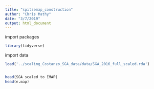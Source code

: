 ```yaml
---
title: "spitzemap_construction"
author: "Chris Mathy"
date: "3/7/2019"
output: html_document
---
```


import packages
```r
library(tidyverse)
```

import data

```r
load('../scaling_Costanzo_SGA_data/data/SGA_2016_full_scaled.rda')



```

```r
head(SGA_scaled_to_EMAP)
head(e.map)
```

